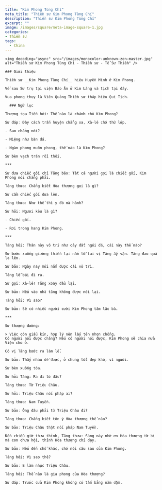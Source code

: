 ```yaml
---
title: "Kim Phong Tùng Chí"
meta_title: "Thiền sư Kim Phong Tùng Chí"
description: "Thiền sư Kim Phong Tùng Chí"
excerpt: ""
image: /images/square/meta-image-square-1.jpg
categories:
- Thiền sư
tags:
  - China
---
```


<div className="grid xl:grid-cols-8 lg:grid-cols-8 md:grid-cols-2 sm:grid-cols-2 xs:grid-cols-1 gap-8 bg-body dark:bg-darkmode-body">

  <div className="lg:col-span-3 md:col-span-1">

    <img decoding="async" src="/images/monocolor-unknown-zen-master.jpg" alt="Thiền sư Kim Phong Tùng Chí - Thiền sư - Tổ Sư Thiền" />

    ### Giới thiệu

    Thiền sư __Kim Phong Tùng Chí__ hiệu Huyền Minh ở Kim Phong.

    Về sau Sư trụ tại viện Báo Ân ở Kim Lăng và tịch tại đây.

    Vua phong thụy là Viên Quảng Thiền sư tháp hiệu Qui Tịch.

  </div>

  <div className="lg:col-span-5 md:col-span-1">

      ### Ngữ lục

    Thượng tọa Tiến hỏi: Thế nào là chánh chủ Kim Phong?

    Sư đáp: Đây cách trấn huyện chẳng xa, Xà-lê chớ thứ lớp.

    - Sao chẳng nói?

    - Miệng như bàn đá.

    - Ngàn phong muôn phong, thế nào là Kim Phong?

    Sư bèn vạch trán rồi thôi.

    ***

    Sư đưa chiếc gối chỉ Tăng bảo: Tất cả người gọi là chiếc gối, Kim Phong nói chẳng phải.

    Tăng thưa: Chẳng biết Hòa thượng gọi là gì?

    Sư cầm chiếc gối đưa lên.

    Tăng thưa: Như thế thì y đó mà hành?

    Sư hỏi: Ngươi kêu là gì?

    - Chiếc gối.

    - Rơi trong hang Kim Phong.

    ***

    Tăng hỏi: Thân này vô tri như cây đất ngói đá, cái này thế nào?

    Sư bước xuống giường thiền lại nắm lỗ tai vị Tăng ấy vặn. Tăng đau quá la lên.

    Sư bảo: Ngày nay mới nắm được cái vô tri.

    Tăng lễ bái đi ra.

    Sư gọi: Xà-lê! Tăng xoay đầu lại.

    Sư bảo: Nếu vào nhà tăng không được nói lại.

    Tăng hỏi: Vì sao?

    Sư bảo: Sẽ có nhiều người cười Kim Phong tâm lão bà.

    ***

    Sư thượng đường:

    > Việc còn giấu kín, hợp lý nên lấy tên nhọn chống.
    Có người nói được chăng? Nếu có người nói được, Kim Phong sẽ chia nửa Viện cho ở.

    Có vị Tăng bước ra làm lễ.

    Sư bảo: Thấy nhau dễ được, ở chung tốt đẹp khó, vì người.

    Sư bèn xuống tòa.

    Sư hỏi Tăng: Ra đi từ đâu?

    Tăng thưa: Từ Triệu Châu.

    Sư hỏi: Triệu Châu nối pháp ai?

    Tăng thưa: Nam Tuyền.

    Sư bảo: Ông đâu phải từ Triệu Châu đi?

    Tăng thưa: Chẳng biết tôn ý Hòa thượng thế nào?

    Sư bảo: Triệu Châu thật nối pháp Nam Tuyền.

    Đến chiều giờ thưa thỉnh, Tăng thưa: Sáng này nhờ ơn Hòa thượng từ bi mà con chưa hội, thỉnh Hòa thượng chỉ dạy.

    Sư bảo: Nếu đến chỗ khác, chớ nói câu sau của Kim Phong.

    Tăng hỏi: Vì sao thế?

    Sư bảo: E làm nhục Triệu Châu.

    Tăng hỏi: Thế nào là gia phong của Hòa thượng?

    Sư đáp: Trước cửa Kim Phong không có tấm bảng năm dặm.

  </div>

</div>
